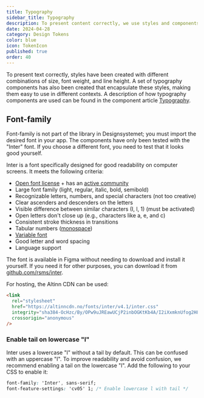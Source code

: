 ```yaml
---
title: Typography
sidebar_title: Typography
description: To present content correctly, we use styles and components for typography.
date: 2024-04-28
category: Design Tokens
color: blue
icon: TokenIcon
published: true
order: 40
---
```


To present text correctly, styles have been created with different combinations of size, font weight, and line height. A set of typography components has also been created that encapsulate these styles, making them easy to use in different contexts. A description of how typography components are used can be found in the component article [Typography](https://storybook.designsystemet.no/?path=/docs/komponenter-typography--docs).

## Font-family

Font-family is not part of the library in Designsystemet; you must import the desired font in your app. The components have only been tested with the "Inter" font. If you choose a different font, you need to test that it looks good yourself.

Inter is a font specifically designed for good readability on computer screens. It meets the following criteria:

- [Open font license](https://github.com/rsms/inter/blob/master/LICENSE.txt) + has an [active community](https://github.com/rsms/inter)
- Large font family (light, regular, italic, bold, semibold)
- Recognizable letters, numbers, and special characters (not too creative)
- Clear ascenders and descenders on the letters
- Visible difference between similar characters (I, l, 1) (must be activated)
- Open letters don't close up (e.g., characters like a, e, and c)
- Consistent stroke thickness in transitions
- Tabular numbers ([monospace](https://fonts.google.com/knowledge/introducing_type/understanding_numerals))
- [Variable font](https://rsms.me/inter/#variable)
- Good letter and word spacing
- Language support

The font is available in Figma without needing to download and install it yourself. If you need it for other purposes, you can download it from [github.com/rsms/inter](https://github.com/rsms/inter/releases/tag/v3.19).

For hosting, the Altinn CDN can be used:

```html
<link
  rel="stylesheet"
  href="https://altinncdn.no/fonts/inter/v4.1/inter.css"
  integrity="sha384-OcHzc/By/OPw9uJREawUCjP2inbOGKtKb4A/I2iXxmknUfog2H8Adx71tWVZRscD"
  crossorigin="anonymous"
/>
```

### Enable tail on lowercase "l"
Inter uses a lowercase "l" without a tail by default. This can be confused with an uppercase "I". To improve readability and avoid confusion, we recommend enabling a tail on the lowercase "l". Add the following to your CSS to enable it:

```css
font-family: 'Inter', sans-serif;
font-feature-settings: 'cv05' 1; /* Enable lowercase l with tail */
```


